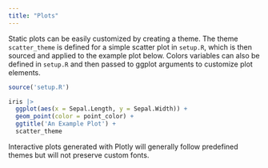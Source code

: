 ```yaml
---
title: "Plots"
---
```


Static plots can be easily customized by creating a theme. The theme `scatter_theme` is defined for a simple scatter plot in `setup.R`, which is then sourced and applied to the example plot below. Colors variables can also be defined in `setup.R` and then passed to ggplot arguments to customize plot elements.

```r
source('setup.R')

iris |>
  ggplot(aes(x = Sepal.Length, y = Sepal.Width)) +
  geom_point(color = point_color) +
  ggtitle('An Example Plot') +
  scatter_theme
```

::: {.callout-warning}

Interactive plots generated with Plotly will generally follow predefined themes but will not preserve custom fonts.

:::

